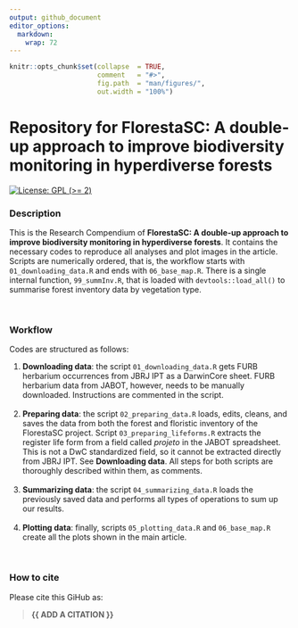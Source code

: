 ```yaml
---
output: github_document
editor_options: 
  markdown: 
    wrap: 72
---
```


<!-- README.md is generated from README.Rmd. Please edit that file -->

```r
knitr::opts_chunk$set(collapse  = TRUE,
                      comment   = "#>",
                      fig.path  = "man/figures/",
                      out.width = "100%")
```

# Repository for FlorestaSC: A double-up approach to improve biodiversity monitoring in hyperdiverse forests

<!-- badges: start -->

[![License: GPL (\>=
2)](https://img.shields.io/badge/License-GPL%20%28%3E%3D%202%29-blue.svg)](https://choosealicense.com/licenses/gpl-2.0/)

<!-- badges: end -->

### Description

This is the Research Compendium of **FlorestaSC: A double-up approach to
improve biodiversity monitoring in hyperdiverse forests**. It contains
the necessary codes to reproduce all analyses and plot images in the
article. Scripts are numerically ordered, that is, the workflow starts
with `01_downloading_data.R` and ends with `06_base_map.R`. There is a
single internal function, `99_summInv.R`, that is loaded with
`devtools::load_all()` to summarise forest inventory data by vegetation
type.

<br />

### Workflow

Codes are structured as follows:

1.  **Downloading data**: the script `01_downloading_data.R` gets FURB
    herbarium occurrences from JBRJ IPT as a DarwinCore sheet. FURB
    herbarium data from JABOT, however, needs to be manually downloaded.
    Instructions are commented in the script. <br /> <br />
2.  **Preparing data**: the script `02_preparing_data.R` loads, edits,
    cleans, and saves the data from both the forest and floristic
    inventory of the FlorestaSC project. Script
    `03_preparing_lifeforms.R` extracts the register life form from a
    field called *projeto* in the JABOT spreadsheet. This is not a DwC
    standardized field, so it cannot be extracted directly from JBRJ
    IPT. See **Downloading data**. All steps for both scripts are
    thoroughly described within them, as comments. <br /> <br />
3.  **Summarizing data**: the script `04_summarizing_data.R` loads the
    previously saved data and performs all types of operations to sum up
    our results. <br /> <br />
4.  **Plotting data**: finally, scripts `05_plotting_data.R` and
    `06_base_map.R` create all the plots shown in the main article.

<br />

### How to cite

Please cite this GiHub as:

> **{{ ADD A CITATION }}**

<br />
